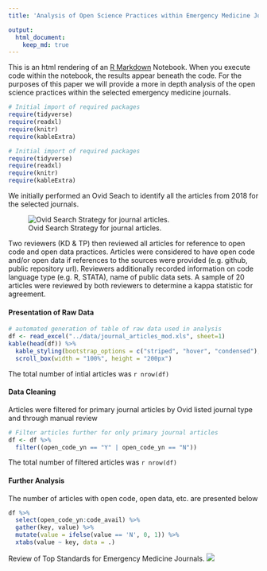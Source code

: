 ```yaml
---
title: 'Analysis of Open Science Practices within Emergency Medicine Journals '

output: 
  html_document:
    keep_md: true
---
```


This is an html rendering of an [R Markdown](http://rmarkdown.rstudio.com) Notebook. When you execute code within the notebook, the results appear beneath the code. For the purposes of this paper we will provide a more in depth analysis of the open science practices within the selected emergency medicine journals.

```r
# Initial import of required packages
require(tidyverse)
require(readxl)
require(knitr)
require(kableExtra)
```


```r
# Initial import of required packages
require(tidyverse)
require(readxl)
require(knitr)
require(kableExtra)
```


We initially performed an Ovid Seach to identify all the articles from 2018 for the selected journals.

![Ovid Search Strategy for journal articles.](../graphs_figures/ovid_search.png)

Two reviewers (KD & TP) then reviewed all articles for reference to open code and open data practices. Articles were considered to have open code and/or open data if references to the sources were provided (e.g. github, public repository url). Reviewers additionally recorded information on code language type (e.g. R, STATA), name of public data sets. A sample of 20 articles were reviewed by both reviewers to determine a kappa statistic for agreement.

#### Presentation of Raw Data
```r
# automated generation of table of raw data used in analysis
df <- read_excel("../data/journal_articles_mod.xls", sheet=1)
kable(head(df)) %>%
  kable_styling(bootstrap_options = c("striped", "hover", "condensed"), font_size = 7) %>%
  scroll_box(width = "100%", height = "200px")
```

The total number of intial articles was `r nrow(df) `

#### Data Cleaning
Articles were filtered for primary journal articles by Ovid listed journal type
and through manual review
```r
# Filter articles further for only primary journal articles 
df <- df %>%
  filter((open_code_yn == "Y" | open_code_yn == "N"))

```

The total number of filtered articles was `r nrow(df) `


#### Further Analysis
The number of articles with open code, open data, etc. are presented below

```r
df %>%
  select(open_code_yn:code_avail) %>%
  gather(key, value) %>%
  mutate(value = ifelse(value == 'N', 0, 1)) %>%
  xtabs(value ~ key, data = .)
```


Review of Top Standards for Emergency Medicine Journals.
![](../graphs_figures/Top_Standards.png)

